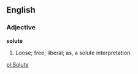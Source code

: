 ==English==

===Adjective===

'''solute'''

#Loose; free; liberal; as, a solute interpretation.

[[pl:Solute]]